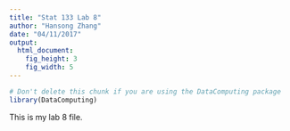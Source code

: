 ```yaml
---
title: "Stat 133 Lab 8"
author: "Hansong Zhang"
date: "04/11/2017"
output: 
  html_document:
    fig_height: 3
    fig_width: 5
---
```

<!-- Don't edit in between this line and the one below -->
```r
# Don't delete this chunk if you are using the DataComputing package
library(DataComputing)
```
This is my lab 8 file.